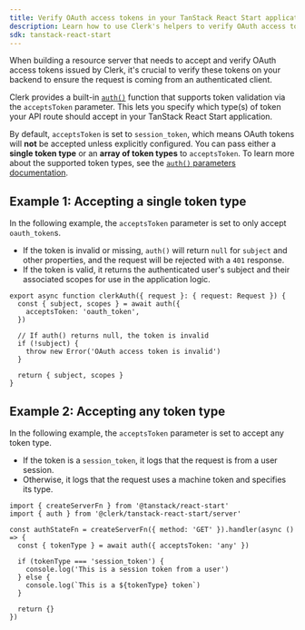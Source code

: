 ```yaml
---
title: Verify OAuth access tokens in your TanStack React Start application with Clerk
description: Learn how to use Clerk's helpers to verify OAuth access tokens in your TanStack React Start application.
sdk: tanstack-react-start
---
```


When building a resource server that needs to accept and verify OAuth access tokens issued by Clerk, it's crucial to verify these tokens on your backend to ensure the request is coming from an authenticated client.

<Include src="_partials/machine-token-pricing-callout" />

Clerk provides a built-in [`auth()`](/docs/reference/tanstack-react-start/auth) function that supports token validation via the `acceptsToken` parameter. This lets you specify which type(s) of token your API route should accept in your TanStack React Start application.

By default, `acceptsToken` is set to `session_token`, which means OAuth tokens will **not** be accepted unless explicitly configured. You can pass either a **single token type** or an **array of token types** to `acceptsToken`. To learn more about the supported token types, see the [`auth()` parameters documentation](/docs/reference/tanstack-react-start/auth#parameters).

## Example 1: Accepting a single token type

In the following example, the `acceptsToken` parameter is set to only accept `oauth_token`s.

- If the token is invalid or missing, `auth()` will return `null` for `subject` and other properties, and the request will be rejected with a `401` response.
- If the token is valid, it returns the authenticated user's subject and their associated scopes for use in the application logic.

```tsx
export async function clerkAuth({ request }: { request: Request }) {
  const { subject, scopes } = await auth({
    acceptsToken: 'oauth_token',
  })

  // If auth() returns null, the token is invalid
  if (!subject) {
    throw new Error('OAuth access token is invalid')
  }

  return { subject, scopes }
}
```

## Example 2: Accepting any token type

In the following example, the `acceptsToken` parameter is set to accept any token type.

- If the token is a `session_token`, it logs that the request is from a user session.
- Otherwise, it logs that the request uses a machine token and specifies its type.

```tsx
import { createServerFn } from '@tanstack/react-start'
import { auth } from '@clerk/tanstack-react-start/server'

const authStateFn = createServerFn({ method: 'GET' }).handler(async () => {
  const { tokenType } = await auth({ acceptsToken: 'any' })

  if (tokenType === 'session_token') {
    console.log('This is a session token from a user')
  } else {
    console.log(`This is a ${tokenType} token`)
  }

  return {}
})
```
